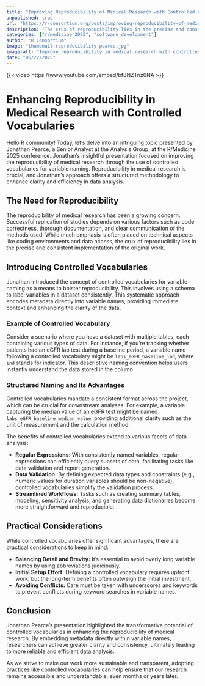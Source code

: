 ```yaml
--- 
title: "Improving Reproducibility of Medical Research with Controlled Vocabularies" 
unpublished: true 
url: "https://r-consortium.org/posts/improving-reproducibility-of-medical-research-with-controlled-vocabularies/"
description: "The crux of reproducibility lies in the precise and consistent implementation of the original work." 
categories: ["r/medicine 2025", "software development"]
author: "R Consortium" 
image: "thumbnail-reproducibility-pearce.jpg" 
image-alt: "Improve reproducibility in medical research with controlled vocabularies - Jonathan Pearce" 
date: "06/22/2025" 
---
```


{{< video https://www.youtube.com/embed/bf8NZTnz6NA >}}

# Enhancing Reproducibility in Medical Research with Controlled Vocabularies

Hello R community! Today, let's delve into an intriguing topic presented by Jonathan Pearce, a Senior Analyst at the Analysis Group, at the R/Medicine 2025 conference. Jonathan's insightful presentation focused on improving the reproducibility of medical research through the use of controlled vocabularies for variable naming. Reproducibility in medical research is crucial, and Jonathan's approach offers a structured methodology to enhance clarity and efficiency in data analysis.

## The Need for Reproducibility

The reproducibility of medical research has been a growing concern. Successful replication of studies depends on various factors such as code correctness, thorough documentation, and clear communication of the methods used. While much emphasis is often placed on technical aspects like coding environments and data access, the crux of reproducibility lies in the precise and consistent implementation of the original work.

## Introducing Controlled Vocabularies

Jonathan introduced the concept of controlled vocabularies for variable naming as a means to bolster reproducibility. This involves using a schema to label variables in a dataset consistently. This systematic approach encodes metadata directly into variable names, providing immediate context and enhancing the clarity of the data.

### Example of Controlled Vocabulary

Consider a scenario where you have a dataset with multiple tables, each containing various types of data. For instance, if you're tracking whether patients had an eGFR lab test during a baseline period, a variable name following a controlled vocabulary might be `labs_eGFR_baseline_ind`, where `ind` stands for indicator. This descriptive naming convention helps users instantly understand the data stored in the column.

### Structured Naming and Its Advantages

Controlled vocabularies mandate a consistent format across the project, which can be crucial for downstream analyses. For example, a variable capturing the median value of an eGFR test might be named `labs_eGFR_baseline_median_value`, providing additional clarity such as the unit of measurement and the calculation method.

The benefits of controlled vocabularies extend to various facets of data analysis:

- **Regular Expressions:** With consistently named variables, regular expressions can efficiently query subsets of data, facilitating tasks like data validation and report generation.
- **Data Validation:** By defining expected data types and constraints (e.g., numeric values for duration variables should be non-negative), controlled vocabularies simplify the validation process.
- **Streamlined Workflows:** Tasks such as creating summary tables, modeling, sensitivity analysis, and generating data dictionaries become more straightforward and reproducible.

## Practical Considerations

While controlled vocabularies offer significant advantages, there are practical considerations to keep in mind:

- **Balancing Detail and Brevity:** It's essential to avoid overly long variable names by using abbreviations judiciously.
- **Initial Setup Effort:** Defining a controlled vocabulary requires upfront work, but the long-term benefits often outweigh the initial investment.
- **Avoiding Conflicts:** Care must be taken with underscores and keywords to prevent conflicts during keyword searches in variable names.

## Conclusion

Jonathan Pearce's presentation highlighted the transformative potential of controlled vocabularies in enhancing the reproducibility of medical research. By embedding metadata directly within variable names, researchers can achieve greater clarity and consistency, ultimately leading to more reliable and efficient data analysis.

As we strive to make our work more sustainable and transparent, adopting practices like controlled vocabularies can help ensure that our research remains accessible and understandable, even months or years later. 